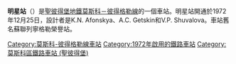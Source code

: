 {{About|俄羅斯聖彼得堡的地下鐵車站|日本三重縣明和町近畿日本鐵道車站|明星站 (三重縣)}}
{{Infobox station
| name          = 明星<br />{{lang|ru|Звёздная}}
| type          = {{STPETERSBURGMETRO type}}
| style         =
| image         = Metro SPB Line2 Zvezdnaya.jpg
| image_size    =
| image_caption = 
| address       = [[莫斯科區_(聖彼得堡)|莫斯科區]]
| borough       = [[聖彼得堡|聖彼得堡]]
| country       = [[俄羅斯|俄羅斯]]
| coordinates   = {{Coord|59|49|59.64|N|30|20|58.17|E|display=title,inline|type:landmark_source:nlwiki}}
| line          = {{STPETERSBURGMETRO-line2}}
| other         =
| structure     = 地下
| platform      = 1個[[島式月台|島式月台]]
| depth         =
| levels        = 1層
| tracks        = 2條
| parking       =
| bicycle       =
| baggage_check =
| opened        = 1972年12月25日
| closed        =
| rebuilt       =
| electrified   =
| ADA           =
| code          =
| owned         = [[聖彼得堡地鐵|聖彼得堡地鐵]]
| zone          =
| smartcardname =
| smartcardstatus =
| former        =
| passengers    =
| pass_year     =
| pass_percent  =
| pass_system   =
| mpassengers   =
| services      = 
| map_locator   =
}}
'''明星站'''（{{lang-rus|Звёздная|Zvyozdnaya}}）是[[聖彼得堡地鐵|聖彼得堡地鐵]][[莫斯科－彼得格勒線|莫斯科－彼得格勒線]]的一個車站。明星站開通於1972年12月25日，設計者是K.N. Afonskya、A.C. Getskin和V.P. Shuvalova。車站舊名蘇聯列寧格勒榮譽站。
{{莫斯科－彼得格勒線}}
[[Category:莫斯科-彼得格勒線車站|Category:莫斯科-彼得格勒線車站]]
[[Category:1972年啟用的鐵路車站|Category:1972年啟用的鐵路車站]]
[[Category:莫斯科區鐵路車站_(聖彼得堡)|Category:莫斯科區鐵路車站 (聖彼得堡)]]
